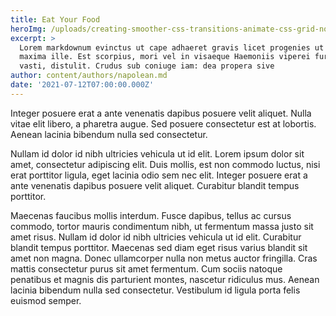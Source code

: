 ```yaml
---
title: Eat Your Food
heroImg: /uploads/creating-smoother-css-transitions-animate-css-grid-nocdn.avif
excerpt: >
  Lorem markdownum evinctus ut cape adhaeret gravis licet progenies ut haesit
  maxima ille. Est scorpius, mori vel in visaeque Haemoniis viperei furoris e ad
  vasti, distulit. Crudus sub coniuge iam: dea propera sive
author: content/authors/napolean.md
date: '2021-07-12T07:00:00.000Z'
---
```


Integer posuere erat a ante venenatis dapibus posuere velit aliquet. Nulla vitae elit libero, a pharetra augue. Sed posuere consectetur est at lobortis. Aenean lacinia bibendum nulla sed consectetur.

Nullam id dolor id nibh ultricies vehicula ut id elit. Lorem ipsum dolor sit amet, consectetur adipiscing elit. Duis mollis, est non commodo luctus, nisi erat porttitor ligula, eget lacinia odio sem nec elit. Integer posuere erat a ante venenatis dapibus posuere velit aliquet. Curabitur blandit tempus porttitor.

Maecenas faucibus mollis interdum. Fusce dapibus, tellus ac cursus commodo, tortor mauris condimentum nibh, ut fermentum massa justo sit amet risus. Nullam id dolor id nibh ultricies vehicula ut id elit. Curabitur blandit tempus porttitor. Maecenas sed diam eget risus varius blandit sit amet non magna. Donec ullamcorper nulla non metus auctor fringilla. Cras mattis consectetur purus sit amet fermentum. Cum sociis natoque penatibus et magnis dis parturient montes, nascetur ridiculus mus. Aenean lacinia bibendum nulla sed consectetur. Vestibulum id ligula porta felis euismod semper.
